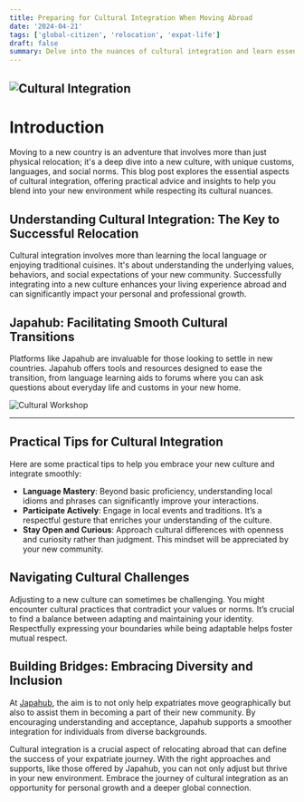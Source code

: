 ```yaml
---
title: Preparing for Cultural Integration When Moving Abroad
date: '2024-04-21'
tags: ['global-citizen', 'relocation', 'expat-life']
draft: false
summary: Delve into the nuances of cultural integration and learn essential strategies for seamlessly adapting to a new country's culture, customs, and social norms.
---
```


## ![Cultural Integration](/static/images/cultural-integration.jpg)

# Introduction

Moving to a new country is an adventure that involves more than just physical relocation; it's a deep dive into a new culture, with unique customs, languages, and social norms. This blog post explores the essential aspects of cultural integration, offering practical advice and insights to help you blend into your new environment while respecting its cultural nuances.

## Understanding Cultural Integration: The Key to Successful Relocation

Cultural integration involves more than learning the local language or enjoying traditional cuisines. It's about understanding the underlying values, behaviors, and social expectations of your new community. Successfully integrating into a new culture enhances your living experience abroad and can significantly impact your personal and professional growth.

## Japahub: Facilitating Smooth Cultural Transitions

Platforms like Japahub are invaluable for those looking to settle in new countries. Japahub offers tools and resources designed to ease the transition, from language learning aids to forums where you can ask questions about everyday life and customs in your new home.

![Cultural Workshop](/static/images/cultural-workshop.jpg)

---

## Practical Tips for Cultural Integration

Here are some practical tips to help you embrace your new culture and integrate smoothly:

- **Language Mastery**: Beyond basic proficiency, understanding local idioms and phrases can significantly improve your interactions.
- **Participate Actively**: Engage in local events and traditions. It’s a respectful gesture that enriches your understanding of the culture.
- **Stay Open and Curious**: Approach cultural differences with openness and curiosity rather than judgment. This mindset will be appreciated by your new community.

## Navigating Cultural Challenges

Adjusting to a new culture can sometimes be challenging. You might encounter cultural practices that contradict your values or norms. It’s crucial to find a balance between adapting and maintaining your identity. Respectfully expressing your boundaries while being adaptable helps foster mutual respect.

## Building Bridges: Embracing Diversity and Inclusion

At [Japahub](https://info.japahub.com), the aim is to not only help expatriates move geographically but also to assist them in becoming a part of their new community. By encouraging understanding and acceptance, Japahub supports a smoother integration for individuals from diverse backgrounds.

Cultural integration is a crucial aspect of relocating abroad that can define the success of your expatriate journey. With the right approaches and supports, like those offered by Japahub, you can not only adjust but thrive in your new environment. Embrace the journey of cultural integration as an opportunity for personal growth and a deeper global connection.
